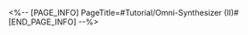 <%-- [PAGE_INFO]
PageTitle=#Tutorial/Omni-Synthesizer (II)#
[END_PAGE_INFO] --%>
{{Tutorial
|sort      = 410901
|title     = Omni-Synthesizer (II)
|subtitle  = 
|type      = System
|about     = 
|image1    = Tutorial Omni-Synthesizer (II) 1.png{{subst:void|<!--$UPLOAD:<<SpriteOutput/TutorialPic/TutorialPage_410901.png>-<Tutorial Omni-Synthesizer (II) 1.png>>}}
|text1     = {{Color|h|nobold=1|The Omni-Synthesizer}} can also turn low-level items into high-level items of the same category.
}}